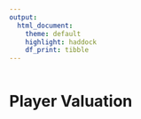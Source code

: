 ```yaml
---
output: 
  html_document:
    theme: default
    highlight: haddock
    df_print: tibble
---
```


```r

```

# Player Valuation













